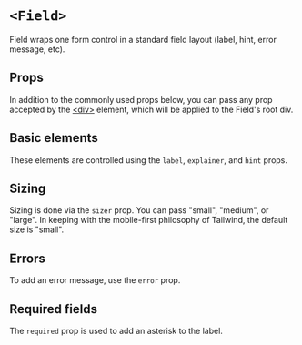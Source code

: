 


<Meta of={Stories} />

# `<Field>`

Field wraps one form control in a standard field layout (label, hint, error
message, etc).

<FakeCanvas>
  <Field
    label="A label"
    explainer="An explainer"
    error="An error message!"
    hint="A hint"
  >
    <FormControlPlaceholder />
  </Field>
</FakeCanvas>

## Props

In addition to the commonly used props below, you can pass any prop accepted by
the [&lt;div&gt;](htps://react.dev/reference/react-dom/components/common)
element, which will be applied to the Field's root div.

<ArgTypes of={Field} sort="requiredFirst" />

## Basic elements

These elements are controlled using the `label`, `explainer`, and `hint` props.

<Canvas of={Stories.Basic} sourceState="shown" />

## Sizing

Sizing is done via the `sizer` prop. You can pass "small", "medium", or "large".
In keeping with the mobile-first philosophy of Tailwind, the default size is
"small".

<Canvas of={Stories.AllSizes} sourceState="shown" />

## Errors

To add an error message, use the `error` prop.

<Canvas of={Stories.Error} sourceState="shown" />

## Required fields

The `required` prop is used to add an asterisk to the label.

<Canvas of={Stories.Required} sourceState="shown" />
